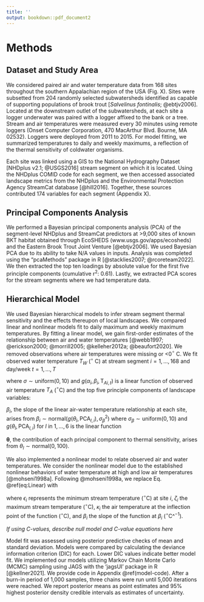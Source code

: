 ```yaml
---
title: ''
output: bookdown::pdf_document2
---
```

# Methods
## Dataset and Study Area
We considered paired air and water temperature data from 168 sites throughout the southern Appalachian region of the USA (Fig. X). Sites were subsetted from 204 randomly selected subwatersheds identified as capable of supporting populations of brook trout [*Salvelinus fontinalis*; @ebtjv2006]. Located at the downstream outlet of the subwatersheds, at each site a logger underwater was paired with a logger affixed to the bank or a tree. Stream and air temperatures were measured every 30 minutes using remote loggers (Onset Computer Corporation, 470 MacArthur Blvd. Bourne, MA 02532). Loggers were deployed from 2011 to 2015. For model fitting, we summarized temperatures to daily and weekly maximums, a reflection of the thermal sensitivity of coldwater organisms. 

Each site was linked using a GIS to the National Hydrography Dataset [NHDplus v2.1; @USGS2016] stream segment on which it is located. Using the NHDplus COMID code for each segment, we then accessed associated landscape metrics from the NHDplus and the Environmental Protection Agency StreamCat database [@hill2016]. Together, these sources contributed 174 variables for each segment (Appendix X).

## Principal Components Analysis
We performed a Bayesian principal components analysis (PCA) of the segment-level NHDplus and StreamCat predictors at >9,000 sites of known BKT habitat obtained through EcoSHEDS (www.usgs.gov/apps/ecosheds) and the Eastern Brook Trout Joint Venture [@ebtjv2006]. We used Bayesian PCA due to its ability to take N/A values in inputs. Analysis was completed using the “pcaMethods” package in R [@stacklies2007; @rcoreteam2022]. We then extracted the top ten loadings by absolute value for the first five principle components (cumulative r$^2$: 0.61). Lastly, we extracted PCA scores for the stream segments where we had temperature data.

## Hierarchical Model
We used Bayesian hierarchical models to infer stream segment thermal sensitivity and the effects thereupon of local landscapes. We compared linear and nonlinear models fit to daily maximum and weekly maximum temperatures. By fitting a linear model, we gain first-order estimates of the relationship between air and water temperatures [@webb1997; @erickson2000; @morrill2005; @kelleher2012a; @beaufort2020]. We removed observations where air temperatures were missing or <0$^\circ$ C. We fit observed water temperature $T_W$ ($^\circ$ C) at stream segment $i = 1,...,168$ and day/week $t = 1,...,T$

\begin{equation}
  \text{T}_{Wi,t} \sim \text{normal}(g(\alpha_i, \beta_i, \text{T}_{Ai,t}), \sigma^2)
  (\#eq:Observation)
\end{equation}

where $\sigma \sim \text{uniform}(0,10)$ and $g(\alpha_i, \beta_i, \text{T}_{Ai,t})$ is a linear function of observed air temperature $T_A$ ($^\circ$C) and the top five principle components of landscape variables:

\begin{equation}
  g(\alpha_i, \beta_i, \text{T}_{Ai,t}) = \alpha_i + \beta_i\text{T}_{Ai,t}.
  (\#eq:Linear)
\end{equation}

$\beta_i$, the slope of the linear air-water temperature relationship at each site, arises from $\beta_i \sim \text{normal}(g(\theta_l, \text{PCA}_{l,i}), \sigma^2_\beta)$ where $\sigma_\beta \sim \text{uniform}(0,10)$ and $g(\theta_l, \text{PCA}_{l,i})$ for $l$ in $1,...,6$ is the linear function

\begin{equation}
  g(\theta_l, \text{PCA}_{l,i}) = \theta_1\text{PCA}_1 + \theta_2\text{PCA}_2 + \theta_3\text{PCA}_3 + \theta_4\text{PCA}_4 + \theta_5\text{PCA}_5 + \theta_6\text{PCA}_6.
  (\#eq:PCALinear)
\end{equation}

$\bm{\theta}$, the contribution of each principal component to thermal sensitivity, arises from $\theta_l \sim \text{normal}(0, 100)$.

We also implemented a nonlinear model to relate observed air and water temperatures. We consider the nonlinear model due to the established nonlinear behaviors of water temperature at high and low air temperatures [@mohseni1998a]. Following @mohseni1998a, we replace Eq. \@ref(eq:Linear) with

\begin{equation}
  g(\epsilon_i, \zeta_i, \beta_i, \kappa_i, \text{T}_{Ai,t}) = \epsilon_i + \frac{\zeta_i - \epsilon_i}{1 + e^{\beta_i(\beta - \text{T}_{Ai,t})}},
  (\#eq:MohseniModel)
\end{equation}

where $\epsilon_i$ represents the minimum stream temperature ($^\circ$C) at site $i$, $\zeta_i$ the maximum stream temperature ($^\circ$C), $\kappa_i$ the air temperature at the inflection point of the function ($^\circ$C), and $\beta_i$ the slope of the function at $\beta_i$ ($^\circ$C^$^{-1}$).

*If using C-values, describe null model and C-value equations here*

Model fit was assessed using posterior predictive checks of mean and standard deviation. Models were compared by calculating the deviance information criterion (DIC) for each. Lower DIC values indicate better model fit. We implemented our models utilizing Markov Chain Monte Carlo (MCMC) sampling using JAGS with the 'jagsUI' package in R [@kellner2021]. We provide code in Appendix \@ref(model-code). After a burn-in period of 1,000 samples, three chains were run until 5,000 iterations were reached. We report posterior means as point estimates and 95% highest posterior density credible intervals as estimates of uncertainty.